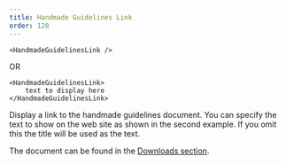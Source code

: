 ```yaml
---
title: Handmade Guidelines Link
order: 120
---
```

```
<HandmadeGuidelinesLink />
```
OR
```
<HandmadeGuidelinesLink>
    text to display here
</HandmadeGuidelinesLink>
```
Display a link to the handmade guidelines document. You can specify the text to show on the web site as shown in the second example. If you omit this the title will be used as the text. 

The document can be found in the [Downloads section](/gently-hugged/contents/downloads/handmade-guidlelines-document/).